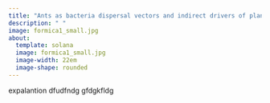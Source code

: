 ```yaml
---
title: "Ants as bacteria dispersal vectors and indirect drivers of plant health"
description: " "
image: formica1_small.jpg
about:
  template: solana
  image: formica1_small.jpg
  image-width: 22em
  image-shape: rounded
---
```


expalantion dfudfndg gfdgkfldg

